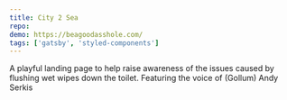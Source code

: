 ```yaml
---
title: City 2 Sea
repo:
demo: https://beagoodasshole.com/
tags: ['gatsby', 'styled-components']
---
```


A playful landing page to help raise awareness of the issues caused by
flushing wet wipes down the toilet. Featuring the voice of (Gollum)
Andy Serkis
